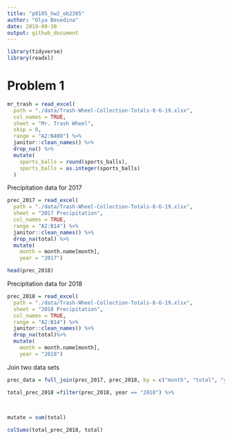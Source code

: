 ```yaml
---
title: "p8105_hw2_ob2305"
author: "Olya Besedina"
date: 2019-09-30
output: github_document
---
```


```r
library(tidyverse)
library(readxl)
```

# Problem 1
```r
mr_trash = read_excel(
  path = "./data/Trash-Wheel-Collection-Totals-8-6-19.xlsx",
  col_names = TRUE,
  sheet = "Mr. Trash Wheel", 
  skip = 0,
  range = "A2:N408") %>% 
  janitor::clean_names() %>% 
  drop_na() %>% 
  mutate(
    sports_balls = round(sports_balls),
    sports_balls = as.integer(sports_balls)
  )

```

Precipitation data for 2017

```r
prec_2017 = read_excel(
  path = "./data/Trash-Wheel-Collection-Totals-8-6-19.xlsx",
  sheet = "2017 Precipitation",
  col_names = TRUE,
  range = "A2:B14") %>% 
  janitor::clean_names() %>% 
  drop_na(total) %>% 
  mutate( 
    month = month.name[month],
    year = "2017")

head(prec_2018)
```

Precipitation data for 2018

```r
prec_2018 = read_excel(
  path = "./data/Trash-Wheel-Collection-Totals-8-6-19.xlsx",
  sheet = "2018 Precipitation",
  col_names = TRUE,
  range = "A2:B14") %>% 
  janitor::clean_names() %>% 
  drop_na(total)%>% 
  mutate( 
    month = month.name[month],
    year = "2018")

```

Join two data sets

```r
prec_data = full_join(prec_2017, prec_2018, by = c("month", "total", "year"))

total_prec_2018 =filter(prec_2018, year == "2018") %>% 

  
  
mutate = sum(total)

colSums(total_prec_2018, total)
```










